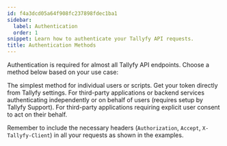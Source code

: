 ```yaml
---
id: f4a3dcd05a64f908fc237898fdec1ba1
sidebar:
  label: Authentication
  order: 1
snippet: Learn how to authenticate your Tallyfy API requests.
title: Authentication Methods
---
```


Authentication is required for almost all Tallyfy API endpoints. Choose a method below based on your use case:


<CardGrid>
<LinkTitleCard header="<b>Personal Access Token</b>" href="./personal-access-token/"> The simplest method for individual users or scripts. Get your token directly from Tallyfy settings. </LinkTitleCard>
<LinkTitleCard header="<b>Client Credentials Flow</b>" href="./client-credentials-flow/"> For third-party applications or backend services authenticating independently or on behalf of users (requires setup by Tallyfy Support). </LinkTitleCard>
<LinkTitleCard header="<b>OAuth Authorization Code Flow</b>" href="../oauth-authorization-flow/"> For third-party applications requiring explicit user consent to act on their behalf. </LinkTitleCard>
</CardGrid>

Remember to include the necessary headers (`Authorization`, `Accept`, `X-Tallyfy-Client`) in all your requests as shown in the examples.